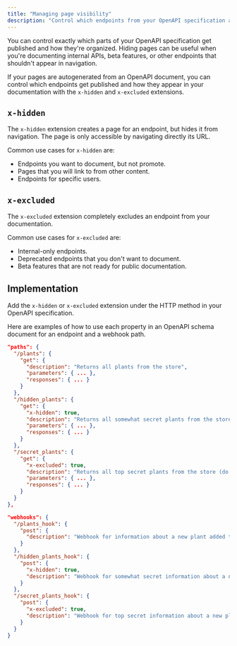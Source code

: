```yaml
---
title: "Managing page visibility"
description: "Control which endpoints from your OpenAPI specification appear in your documentation navigation"
---
```



You can control exactly which parts of your OpenAPI specification get published and how they're organized. Hiding pages can be useful when you're documenting internal APIs, beta features, or other endpoints that shouldn't appear in navigation.

If your pages are autogenerated from an OpenAPI document, you can control which endpoints get published and how they appear in your documentation with the `x-hidden` and `x-excluded` extensions.

## `x-hidden`

The `x-hidden` extension creates a page for an endpoint, but hides it from navigation. The page is only accessible by navigating directly its URL.

Common use cases for `x-hidden` are:

- Endpoints you want to document, but not promote.
- Pages that you will link to from other content.
- Endpoints for specific users.

## `x-excluded`


The `x-excluded` extension completely excludes an endpoint from your documentation.

Common use cases for `x-excluded` are:

- Internal-only endpoints.
- Deprecated endpoints that you don't want to document.
- Beta features that are not ready for public documentation.

## Implementation 

Add the `x-hidden` or `x-excluded` extension under the HTTP method in your OpenAPI specification.

Here are examples of how to use each property in an OpenAPI schema document for an endpoint and a webhook path.

```json {11, 19}
"paths": {
  "/plants": {
    "get": {
      "description": "Returns all plants from the store",
      "parameters": { ... },
      "responses": { ... }
    }
  },
  "/hidden_plants": {
    "get": {
      "x-hidden": true,
      "description": "Returns all somewhat secret plants from the store",
      "parameters": { ... },
      "responses": { ... }
    }
  },
  "/secret_plants": {
    "get": {
      "x-excluded": true,
      "description": "Returns all top secret plants from the store (do not publish this endpoint!)",
      "parameters": { ... },
      "responses": { ... }
    }
  }
},
```

```json {9, 15}
"webhooks": {
  "/plants_hook": {
    "post": {
      "description": "Webhook for information about a new plant added to the store",
    }
  },
  "/hidden_plants_hook": {
    "post": {
      "x-hidden": true,
      "description": "Webhook for somewhat secret information about a new plant added to the store"
    }
  },
  "/secret_plants_hook": {
    "post": {
      "x-excluded": true,
      "description": "Webhook for top secret information about a new plant added to the store (do not publish this endpoint!)"
    }
  }
}
```
